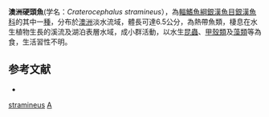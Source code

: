 {{Speciesbox 
| status = NE
| status_system = IUCN3.1
| taxon = Craterocephalus stramineus
| authority =  [[Whitley|Whitley]], 1950
| synonyms = *''Atherina stercusmuscarum'', Günther, 1867
*''Quiris stramineus'', Whitley, 1950
}}
'''澳洲硬頭魚'''(学名：''Craterocephalus stramineus''），為[[輻鰭魚綱|輻鰭魚綱]][[銀漢魚目|銀漢魚目]][[銀漢魚科|銀漢魚科]]的其中一[[種|種]]，分布於[[澳洲|澳洲]]淡水流域，體長可達6.5公分，為熱帶魚類，棲息在水生植物生長的溪流及湖泊表層水域，成小群活動，以水生[[昆蟲|昆蟲]]、[[甲殼類|甲殼類]]及[[藻類|藻類]]等為食，生活習性不明。

==参考文献==
*{{FishBase_species|genus=Craterocephalus|species=stramineus|year=2016|month=4}}

{{Taxonbar|from=Q6411916}}

[[Category:硬頭魚屬|stramineus]]
[[Category:_1950年描述的鱼类|A]]


{{魚類小作品}}